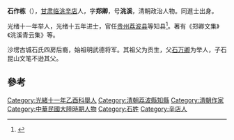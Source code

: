 '''石作栋'''（{{bd|1856年||1921年}}），[[甘肃|甘肃]][[临洮|临洮]][[辛店|辛店]]人，字'''郑卿'''，号'''洮溪'''，清朝政治人物。同進士出身。

光绪十一年举人，光绪十五年进士，官任[[贵州|贵州]][[荔波县|荔波县]]等知县<ref>{{cite book|author=韩达，中国少数民族敎育史编委会|title=《中国少数民族敎育史, 第 3 卷》|year=1998|location=广东人民出版社|isbn=9787543527973|pages=301頁}}</ref>。著有《郑卿文集》《洮溪青云集》等。

沙塄古城石氏四房后裔，始祖明武德将军。其祖父为贡生，父[[石万卿|石万卿]]为举人，子石昆山文笔不逊其父。

==參考==
{{reflist}}
{{清朝人物小作品}}
{{光緒十五年己丑科殿試金榜}}
{{DEFAULTSORT:Shi石}}
[[Category:光緒十一年乙酉科舉人|Category:光緒十一年乙酉科舉人]]
[[Category:清朝荔波縣知縣|Category:清朝荔波縣知縣]]
[[Category:清朝作家|Category:清朝作家]]
[[Category:中華民國大陸時期人物|Category:中華民國大陸時期人物]]
[[Category:石姓|Category:石姓]]
[[Category:辛店人|Category:辛店人]]